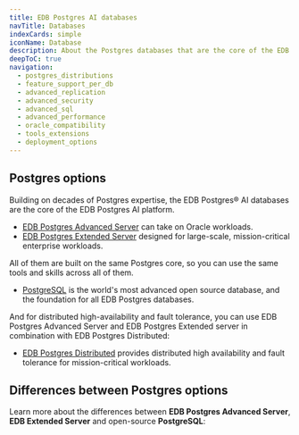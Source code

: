 ```yaml
---
title: EDB Postgres AI databases
navTitle: Databases
indexCards: simple
iconName: Database
description: About the Postgres databases that are the core of the EDB Postgres AI platform.
deepToC: true
navigation: 
  - postgres_distributions
  - feature_support_per_db
  - advanced_replication
  - advanced_security
  - advanced_sql
  - advanced_performance
  - oracle_compatibility
  - tools_extensions
  - deployment_options
---
```


## Postgres options 

Building on decades of Postgres expertise, the EDB Postgres® AI databases are the core of the EDB Postgres AI platform. 

-   [EDB Postgres Advanced Server](/epas/latest) can take on Oracle workloads.
-   [EDB Postgres Extended Server](/pge/latest) designed for large-scale, mission-critical enterprise workloads.

All of them are built on the same Postgres core, so you can use the same tools and skills across all of them.

- [PostgreSQL](/supported-open-source/postgresql) is the world's most advanced open source database, and the foundation for all EDB Postgres databases.

And for distributed high-availability and fault tolerance, you can use EDB Postgres Advanced Server and EDB Postgres Extended server in combination with EDB Postgres Distributed: 

-   [EDB Postgres Distributed](/pgd/latest) provides distributed high availability and fault tolerance for mission-critical workloads.

## Differences between Postgres options

Learn more about the differences between **EDB Postgres Advanced Server**, **EDB Extended Server** and open-source **PostgreSQL**: 